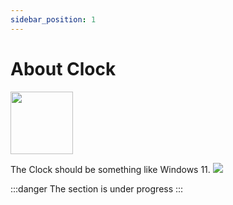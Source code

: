 ```yaml
---
sidebar_position: 1
---
```


# About Clock 

<img src="/img/clock.png" width="100px"/>

The Clock should be something like Windows 11.
<img src="/img/clock-banner.png"/>

:::danger
The section is under progress
:::
